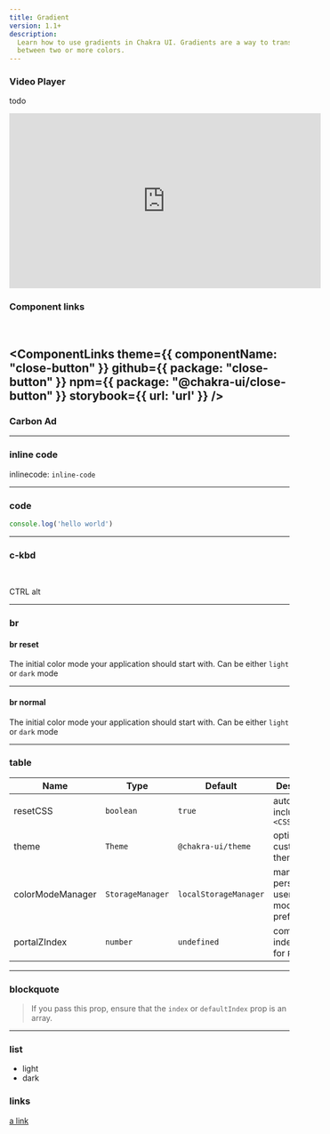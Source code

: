 ```yaml
---
title: Gradient
version: 1.1+
description:
  Learn how to use gradients in Chakra UI. Gradients are a way to transition
  between two or more colors.
---
```


### Video Player

todo

<c-box mt={3}>
  <c-aspect-ratio ratio={16 / 8.84}>
    <iframe width="560" height="315" src="https://www.youtube.com/embed/wI2vqXsjsIo" title="YouTube video player" frameborder="0" allow="accelerometer; autoplay; clipboard-write; encrypted-media; gyroscope; picture-in-picture" allowfullscreen></iframe>
  </c-aspect-ratio>
</c-box>

### Component links

<br />

<ComponentLinks theme={{ componentName: "close-button" }} github={{ package: "close-button" }} npm={{ package: "@chakra-ui/close-button" }} storybook={{ url: 'url' }} />
---

### Carbon Ad

<carbon-ad />

<CarbonAd />

---

### inline code

inlinecode: `inline-code`

---

### code


```js
console.log('hello world')
```

---

### c-kbd
<br />

<c-kbd>CTRL</c-kbd>
<c-kbd>alt</c-kbd>

---

### br

#### br reset

The initial color mode your application should start with. <CBr reset /> Can be either `light` or `dark` mode

---

#### br normal

The initial color mode your application should start with. <CBr /> Can be either `light` or `dark` mode

---

### table


| Name             | Type             | Default               | Description                                         |
| ---------------- | ---------------- | --------------------- | --------------------------------------------------- |
| resetCSS         | `boolean`        | `true`                | automatically includes `<CSSReset />`               |
| theme            | `Theme`          | `@chakra-ui/theme`    | optional custom theme                               |
| colorModeManager | `StorageManager` | `localStorageManager` | manager to persist a users color mode preference in |
| portalZIndex     | `number`         | `undefined`           | common z-index to use for `Portal`                  |


----

### blockquote

> If you pass this prop, ensure that the `index` or `defaultIndex` prop is an
> array.

---

### list

 - light
 - dark

### links

[a link](https://google.com)


<c-box pb="20" />